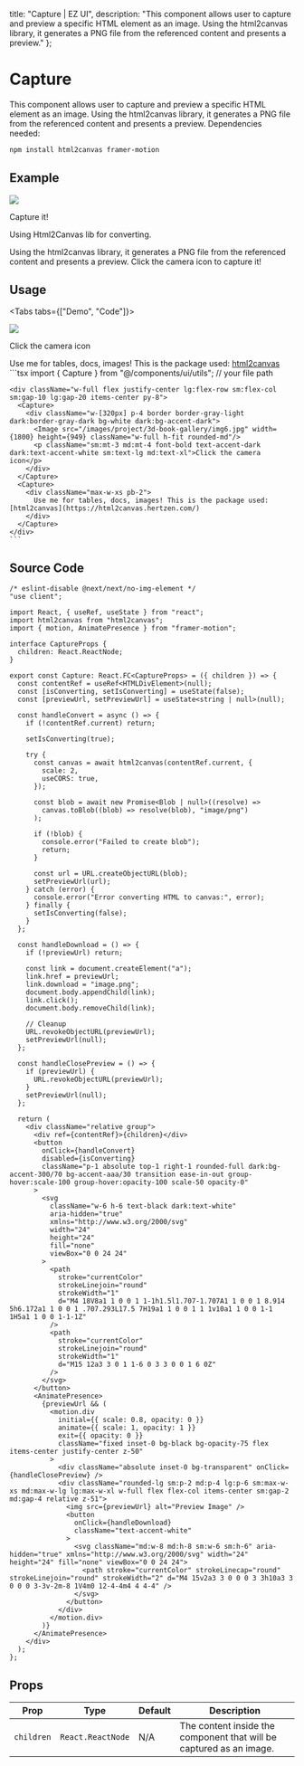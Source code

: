 
  title: "Capture | EZ UI",
  description: "This component allows user to capture and preview a specific HTML element as an image. Using the html2canvas library, it generates a PNG file from the referenced content and presents a preview."
};

# Capture
This component allows user to capture and preview a specific HTML element as an image. Using the html2canvas library, it generates a PNG file from the referenced content and presents a preview. Dependencies needed:

```bash
npm install html2canvas framer-motion 
```


## Example

<ExampleBox>
  <div className="w-full flex sm:flex-col lg:flex-row gap-10 items-center justify-around">
    <Capture>
      <div className="w-[320px] p-4 border border-gray-light dark:border-gray-dark bg-white dark:bg-accent-dark">
        <Image src="/images/project/3d-book-gallery/img2.jpg" width={1800} height={949} className="w-full h-fit rounded-md"/>
        <p className="sm:mt-3 md:mt-4 font-bold text-accent-dark dark:text-accent-white sm:text-lg md:text-xl">Capture it!</p>
        <p className="sm:mt-1 md:mt-2 font-semibold text-accent-300 dark:text-accent-900 sm:text-xs md:text-sm">Using Html2Canvas lib for converting.</p>
      </div>
    </Capture>
    <Capture>
      <div className="max-w-xs pb-2 not-prose">
        Using the html2canvas library, it generates a PNG file from the referenced content and presents a preview. Click the camera icon to capture it!
      </div>
    </Capture>
  </div>
</ExampleBox>

## Usage

<Tabs tabs={["Demo", "Code"]}>
  <Tab title="Demo">
    <div className="w-full flex justify-center lg:flex-row sm:flex-col sm:gap-10 lg:gap-20 items-center py-8">
      <Capture>
        <div className="w-[320px] p-4 border border-gray-light dark:border-gray-dark bg-white dark:bg-accent-dark">
          <Image src="/images/project/3d-book-gallery/img6.jpg" width={1800} height={949} className="w-full h-fit rounded-md"/>
          <p className="sm:mt-3 md:mt-4 font-bold text-accent-dark dark:text-accent-white sm:text-lg md:text-xl">Click the camera icon</p>
        </div>
      </Capture>
      <Capture>
        <div className="max-w-xs pb-2">
          Use me for tables, docs, images! This is the package used: [html2canvas](https://html2canvas.hertzen.com/)
        </div>
      </Capture>
    </div>
  </Tab>
  <Tab title="Code">
    ```tsx
    import { Capture } from "@/components/ui/utils";  // your file path

    <div className="w-full flex justify-center lg:flex-row sm:flex-col sm:gap-10 lg:gap-20 items-center py-8">
      <Capture>
        <div className="w-[320px] p-4 border border-gray-light dark:border-gray-dark bg-white dark:bg-accent-dark">
          <Image src="/images/project/3d-book-gallery/img6.jpg" width={1800} height={949} className="w-full h-fit rounded-md"/>
          <p className="sm:mt-3 md:mt-4 font-bold text-accent-dark dark:text-accent-white sm:text-lg md:text-xl">Click the camera icon</p>
        </div>
      </Capture>
      <Capture>
        <div className="max-w-xs pb-2">
          Use me for tables, docs, images! This is the package used: [html2canvas](https://html2canvas.hertzen.com/)
        </div>
      </Capture>
    </div>
    ```
  </Tab>
</Tabs>

## Source Code

```tsx
/* eslint-disable @next/next/no-img-element */
"use client";

import React, { useRef, useState } from "react";
import html2canvas from "html2canvas";
import { motion, AnimatePresence } from "framer-motion";

interface CaptureProps {
  children: React.ReactNode;
}

export const Capture: React.FC<CaptureProps> = ({ children }) => {
  const contentRef = useRef<HTMLDivElement>(null);
  const [isConverting, setIsConverting] = useState(false);
  const [previewUrl, setPreviewUrl] = useState<string | null>(null);

  const handleConvert = async () => {
    if (!contentRef.current) return;

    setIsConverting(true);

    try {
      const canvas = await html2canvas(contentRef.current, {
        scale: 2,
        useCORS: true,
      });

      const blob = await new Promise<Blob | null>((resolve) =>
        canvas.toBlob((blob) => resolve(blob), "image/png")
      );

      if (!blob) {
        console.error("Failed to create blob");
        return;
      }

      const url = URL.createObjectURL(blob);
      setPreviewUrl(url);
    } catch (error) {
      console.error("Error converting HTML to canvas:", error);
    } finally {
      setIsConverting(false);
    }
  };

  const handleDownload = () => {
    if (!previewUrl) return;

    const link = document.createElement("a");
    link.href = previewUrl;
    link.download = "image.png";
    document.body.appendChild(link);
    link.click();
    document.body.removeChild(link);

    // Cleanup
    URL.revokeObjectURL(previewUrl);
    setPreviewUrl(null);
  };

  const handleClosePreview = () => {
    if (previewUrl) {
      URL.revokeObjectURL(previewUrl);
    }
    setPreviewUrl(null);
  };

  return (
    <div className="relative group">
      <div ref={contentRef}>{children}</div>
      <button
        onClick={handleConvert}
        disabled={isConverting}
        className="p-1 absolute top-1 right-1 rounded-full dark:bg-accent-300/70 bg-accent-aaa/30 transition ease-in-out group-hover:scale-100 group-hover:opacity-100 scale-50 opacity-0"
      >
        <svg
          className="w-6 h-6 text-black dark:text-white"
          aria-hidden="true"
          xmlns="http://www.w3.org/2000/svg"
          width="24"
          height="24"
          fill="none"
          viewBox="0 0 24 24"
        >
          <path
            stroke="currentColor"
            strokeLinejoin="round"
            strokeWidth="1"
            d="M4 18V8a1 1 0 0 1 1-1h1.5l1.707-1.707A1 1 0 0 1 8.914 5h6.172a1 1 0 0 1 .707.293L17.5 7H19a1 1 0 0 1 1 1v10a1 1 0 0 1-1 1H5a1 1 0 0 1-1-1Z"
          />
          <path
            stroke="currentColor"
            strokeLinejoin="round"
            strokeWidth="1"
            d="M15 12a3 3 0 1 1-6 0 3 3 0 0 1 6 0Z"
          />
        </svg>
      </button>
      <AnimatePresence>
        {previewUrl && (
          <motion.div
            initial={{ scale: 0.8, opacity: 0 }}
            animate={{ scale: 1, opacity: 1 }}
            exit={{ opacity: 0 }}
            className="fixed inset-0 bg-black bg-opacity-75 flex items-center justify-center z-50"
          >
            <div className="absolute inset-0 bg-transparent" onClick={handleClosePreview} />
            <div className="rounded-lg sm:p-2 md:p-4 lg:p-6 sm:max-w-xs md:max-w-lg lg:max-w-xl w-full flex flex-col items-center sm:gap-2 md:gap-4 relative z-51">
              <img src={previewUrl} alt="Preview Image" />
              <button
                onClick={handleDownload}
                className="text-accent-white"
              >
                <svg className="md:w-8 md:h-8 sm:w-6 sm:h-6" aria-hidden="true" xmlns="http://www.w3.org/2000/svg" width="24" height="24" fill="none" viewBox="0 0 24 24">
                  <path stroke="currentColor" strokeLinecap="round" strokeLinejoin="round" strokeWidth="2" d="M4 15v2a3 3 0 0 0 3 3h10a3 3 0 0 0 3-3v-2m-8 1V4m0 12-4-4m4 4 4-4" />
                </svg>
              </button>
            </div>
          </motion.div>
        )}
      </AnimatePresence>
    </div>
  );
};

```


## Props

| Prop       | Type                  | Default       | Description                                                                    |
|------------|-----------------------|---------------|--------------------------------------------------------------------------------|
| `children` | `React.ReactNode`      | N/A           | The content inside the component that will be captured as an image.           |
